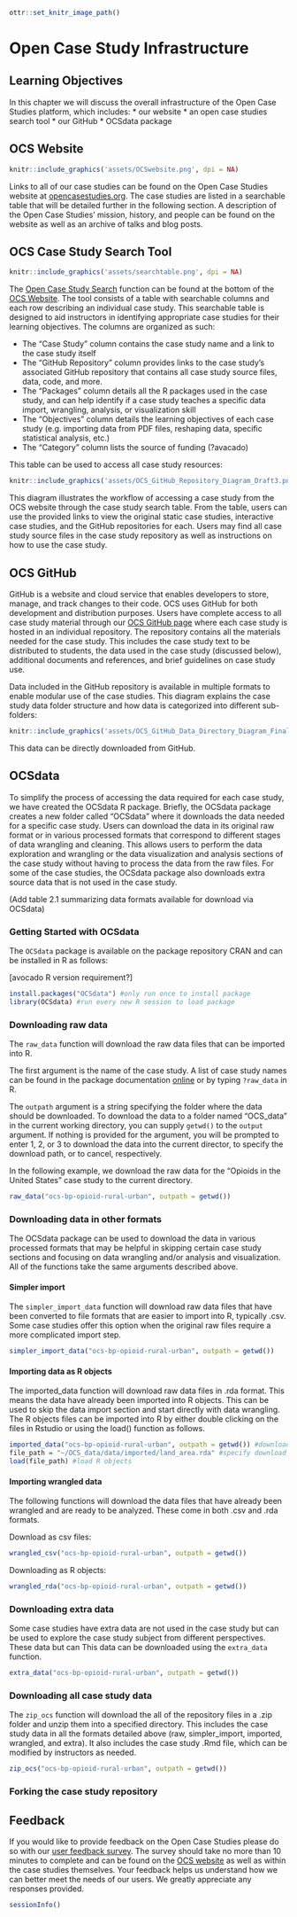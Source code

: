 
```r
ottr::set_knitr_image_path()
```

# Open Case Study Infrastructure

## Learning Objectives

In this chapter we will discuss the overall infrastructure of the Open Case Studies platform, which includes:
* our website
* an open case studies search tool
* our GitHub
* OCSdata package


## OCS Website 
```r
knitr::include_graphics('assets/OCSwebsite.png', dpi = NA)
```
Links to all of our case studies can be found on the Open Case Studies website at [opencasestudies.org](https://www.opencasestudies.org/). The case studies are listed in a searchable table that will be detailed further in the following section. A description of the Open Case Studies' mission, history, and people can be found on the website as well as an archive of talks and blog posts. 


## OCS Case Study Search Tool 
```r
knitr::include_graphics('assets/searchtable.png', dpi = NA)
```
The [Open Case Study Search](https://www.opencasestudies.org/#searchtab) function can be found at the bottom of the [OCS Website](https://www.opencasestudies.org/). The tool consists of a table with searchable columns and each row describing an individual case study. This searchable table is designed to aid instructors in identifying appropriate case studies for their learning objectives. The columns are organized as such:

- The "Case Study" column contains the case study name and a link to the case study itself
- The "GitHub Repository" column provides links to the case study's associated GitHub repository that contains all case study source files, data, code, and more. 
- The "Packages" column details all the R packages used in the case study, and can help identify if a case study teaches a specific data import, wrangling, analysis, or visualization skill
- The "Objectives" column details the learning objectives of each case study (e.g. importing data from PDF files, reshaping data, specific statistical analysis, etc.)
- The "Category" column lists the source of funding (?avacado)

This table can be used to access all case study resources:
```r
knitr::include_graphics('assets/OCS_GitHub_Repository_Diagram_Draft3.png', dpi = NA)
```
This diagram illustrates the workflow of accessing a case study from the OCS website through the case study search table. From the table, users can use the provided links to view the original static case studies, interactive case studies, and the GitHub repositories for each. Users may find all case study source files in the case study repository as well as instructions on how to use the case study.


## OCS GitHub 

GitHub is a website and cloud service that enables developers to store, manage, and track changes to their code. OCS uses GitHub for both development and distribution purposes. Users have complete access to all case study material through our [OCS GitHub page](https://github.com/opencasestudies) where each case study is hosted in an individual repository. The repository contains all the materials needed for the case study. This includes the case study text to be distributed to students, the data used in the case study (discussed below), additional documents and references, and brief guidelines on case study use. 

Data included in the GitHub repository is available in multiple formats to enable modular use of the case studies. This diagram explains the case study data folder structure and how data is categorized into different sub-folders:
```r
knitr::include_graphics('assets/OCS_GitHub_Data_Directory_Diagram_Final.png', dpi = NA)
```

This data can be directly downloaded from GitHub. 

## OCSdata 
To simplify the process of accessing the data required for each case study, we have created the OCSdata R package. Briefly, the OCSdata package creates a new folder called "OCSdata" where it downloads the data needed for a specific case study. Users can download the data in its original raw format or in various processed formats that correspond to different stages of data wrangling and cleaning. This allows users to perform the data exploration and wrangling or the data visualization and analysis sections of the case study without having to process the data from the raw files. For some of the case studies, the OCSdata package also downloads extra source data that is not used in the case study. 

(Add table 2.1 summarizing data formats available for download via OCSdata)

### Getting Started with OCSdata

The `OCSdata` package is available on the package repository CRAN and can be installed in R as follows: 

[avocado R version requirement?]

```r
install.packages("OCSdata") #only run once to install package
library(OCSdata) #run every new R session to load package
```

### Downloading raw data
The `raw_data` function will download the raw data files that can be imported into R. 

The first argument is the name of the case study. A list of case study names can be found in the package documentation [online](https://cran.r-project.org/web/packages/OCSdata/vignettes/instructions.html#casestudy) or by typing `?raw_data` in R. 

The `outpath` argument is a string specifying the folder where the data should be downloaded. To download the data to a folder named "OCS_data" in the current working directory, you can supply `getwd()` to the `output` argument. If nothing is provided for the argument, you will be prompted to enter 1, 2, or 3 to download the data into the current director, to specify the download path, or to cancel, respectively. 

In the following example, we download the raw data for the "Opioids in the United States" case study to the current directory. 

```r
raw_data("ocs-bp-opioid-rural-urban", outpath = getwd())
```

### Downloading data in other formats
The OCSdata package can be used to download the data in various processed formats that may be helpful in skipping certain case study sections and focusing on data wrangling and/or analysis and visualization. All of the functions take the same arguments described above.

#### Simpler import
The `simpler_import_data` function will download raw data files that have been converted to file formats that are easier to import into R, typically .csv. Some case studies offer this option when the original raw files require a more complicated import step. 

```r
simpler_import_data("ocs-bp-opioid-rural-urban", outpath = getwd())
```

#### Importing data as R objects 
The imported_data function will download raw data files in .rda format. This means the data have already been imported into R objects. This can be used to skip the data import section and start directly with data wrangling. The R objects files can be imported into R by either double clicking on the files in Rstudio or using the load() function as follows. 


```r
imported_data("ocs-bp-opioid-rural-urban", outpath = getwd()) #download data in .rda format 
file_path = "~/OCS_data/data/imported/land_area.rda" #specify download directory 
load(file_path) #load R objects 

```

#### Importing wrangled data
The following functions will download the data files that have already been wrangled and are ready to be analyzed. These come in both .csv and .rda formats.

Download as csv files:
```r
wrangled_csv("ocs-bp-opioid-rural-urban", outpath = getwd()) 
```

Downloading as R objects:
```r
wrangled_rda("ocs-bp-opioid-rural-urban", outpath = getwd()) 
```

### Downloading extra data
Some case studies have extra data are not used in the case study but can be used to explore the case study subject from different perspectives. These data  but can This data can be downloaded using the `extra_data` function. 

```r
extra_data("ocs-bp-opioid-rural-urban", outpath = getwd()) 
```

### Downloading all case study data
The `zip_ocs` function will download the all of the repository files in a .zip folder and unzip them into a specified directory. This includes the case study data in all the formats detailed above (raw, simpler_import, imported, wrangled, and extra). It also includes the case study .Rmd file, which can be modified by instructors as needed. 

```r
zip_ocs("ocs-bp-opioid-rural-urban", outpath = getwd()) 
```

### Forking the case study repository



## Feedback

If you would like to provide feedback on the Open Case Studies please do so with our [user feedback survey](https://docs.google.com/forms/d/e/1FAIpQLSfpN4FN3KELqBNEgf2Atpi7Wy7Nqy2beSkFQINL7Y5sAMV5_w/viewform?usp=sf_link). The survey should take no more than 10 minutes to complete and can be found on the [OCS website](https://www.opencasestudies.org/#survey) as well as within the case studies themselves. Your feedback helps us understand how we can better meet the needs of our users. We greatly appreciate any responses provided.


```r
sessionInfo()
```
